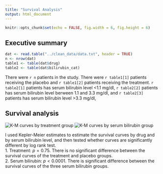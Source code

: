 ```yaml
---
title: "Survival Analysis"
output: html_document
---
```


```r
knitr::opts_chunk$set(echo = FALSE, fig.width = 6, fig.height = 6)
```

## Executive summary

```r
dat <- read.table("../clean_data/data.txt", header = TRUE)
n <- nrow(dat)
table1 <- table(dat$drug)
table2 <- table(dat$bilirubin_cat)
```

There were `r n` patients in the study. There were `r table1[1]` patients receiving the placebo and `r table1[2]` patients receiving the treatment. `r table2[1]` patients has serum bilirubin level <1.1 mg/dl, `r table2[2]` patients has serum bilirubin level berween 1.1 and 3.3 mg/dl, and `r table2[3]` patients has serum bilirubin level >3.3 mg/dl,

## Survival analysis

![K-M curves by treatment group](../figs/fig1.png)
![K-M curves by serum bilirubin group](../figs/fig2.png)

I used Kepler-Meier estimates to estimate the survival curves by drug and by serum bilirubin level, and then tested whether curves are significantly different by log rank test.  
1. Treatment: $p = 0.75$. There is no significant difference between the survival curves of the treatment and placebo groups.  
2. Serum bilirubin: $p < 0.0001$. There is significant difference between the survival curves of the three serum bilirubin groups.